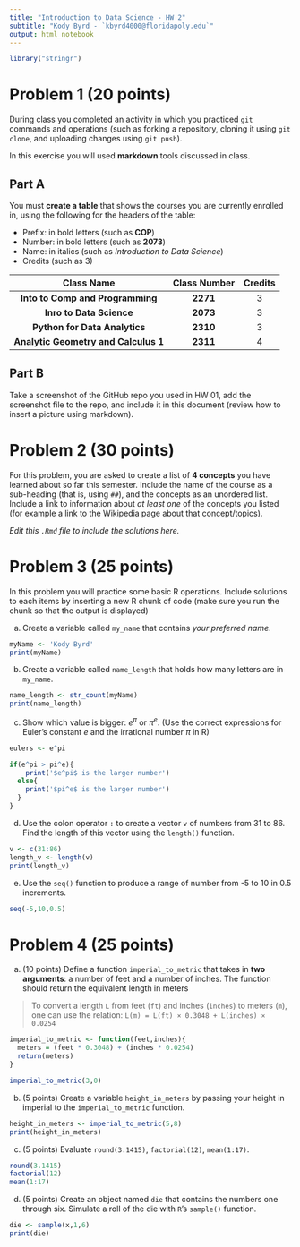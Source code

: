 ---
title: "Introduction to Data Science - HW 2"
subtitle: "Kody Byrd - `kbyrd4000@floridapoly.edu`"
output: html_notebook
---
```{r}
library("stringr")
```




# Problem 1 (20 points)

During class you completed an activity in which you practiced `git` commands and operations (such as forking a repository, cloning it using `git clone`, and uploading changes using `git push`).

In this exercise you will used **markdown** tools discussed in class. 

## Part A

You must **create a table** that shows the courses you are currently enrolled in, using the following for the headers of the table: 

- Prefix: in bold letters (such as **COP**)
- Number: in bold letters (such as **2073**)
- Name: in italics (such as _Introduction to Data Science_)
- Credits (such as 3)

|**Class Name**                      |**Class Number**|**Credits**|
|               :---:                |     :---:      |    :---:  |
|**Into to Comp and Programming**    |**2271**        |3          |
|**Inro to Data Science**            |**2073**        |3          |
|**Python for Data Analytics**       |**2310**        |3          |
|**Analytic Geometry and Calculus 1**|**2311**        |4          |



## Part B


Take a screenshot of the GitHub repo you used in HW 01, add the screenshot file to the repo, and include it in this document (review how to insert a picture using markdown).




# Problem 2 (30 points)

For this problem, you are asked to create a list of **4 concepts** you have learned about so far this semester. Include the name of the course as a sub-heading (that is, using `##`), and the concepts as an unordered list. Include a link to information about _at least one_ of the concepts you listed (for example a link to the Wikipedia page about that concept/topics).

_Edit this `.Rmd` file to include the solutions here._



# Problem 3 (25 points)

In this problem you will practice some basic R operations. Include solutions to each items by inserting a new R chunk of code (make sure you run the chunk so that the output is displayed)


(a) Create a variable called `my_name` that contains _your preferred name_.

```{r}
myName <- 'Kody Byrd'
print(myName)
```


(b) Create a variable called `name_length` that holds how many letters are in `my_name`.

```{r}
name_length <- str_count(myName)
print(name_length)
```


(c) Show which value is bigger: $e^\pi$ or $\pi^e$. (Use the correct expressions for Euler's constant $e$ and the irrational number $\pi$ in R)




```{r}
eulers <- e^pi
```


```{r}
if(e^pi > pi^e){
    print('$e^pi$ is the larger number')
  else{
    print('$pi^e$ is the larger number')
  }
}
```


(d) Use the colon operator `:` to create a vector `v` of numbers from 31 to 86. Find the length of this vector using the `length()` function.


```{r}
v <- c(31:86)
length_v <- length(v)
print(length_v)
```

(e) Use the `seq()` function to produce a range of number from -5 to 10 in 0.5 increments.

```{r}
seq(-5,10,0.5)
```



# Problem 4 (25 points)

(a) (10 points) Define a function `imperial_to_metric` that takes in **two arguments**: a number of feet and a number of inches. The function should return the equivalent length in meters

> To convert a length `L` from feet (`ft`) and inches (`inches`) to meters (`m`), one can use the relation: `L(m) = L(ft) × 0.3048 + L(inches) × 0.0254`

```{r}
imperial_to_metric <- function(feet,inches){
  meters = (feet * 0.3048) + (inches * 0.0254)
  return(meters)
}
```


```{r}
imperial_to_metric(3,0)
```




(b) (5 points) Create a variable `height_in_meters` by passing your height in imperial to the `imperial_to_metric` function.

```{r}
height_in_meters <- imperial_to_metric(5,8)
print(height_in_meters)
```



(c) (5 points) Evaluate `round(3.1415)`, `factorial(12)`, `mean(1:17)`.

```{r}
round(3.1415)
factorial(12)
mean(1:17)
```


(d) (5 points) Create an object named `die` that contains the numbers one through six. Simulate a roll of the die with `R`’s `sample()` function. 

```{r}
die <- sample(x,1,6)
print(die)
```




